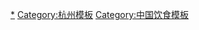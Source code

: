 {{Navbox
|name = 杭帮菜
|title = [[杭帮菜]]
|image= 
|bodyclass = hlist
|above =
 
|group1 = 面点
|list1 = 
*[[片儿川]]
*[[猫耳朵]]
*[[葱包桧儿|葱包桧]]
*[[洋糖糕]]
*[[油墩子|油墩儿]]

|group2 =  菜肴
|list2 = 
*[[西湖醋鱼]]
*[[宋嫂鱼羹]]
*[[龙井虾仁]]
*[[蜜汁火方]]
*[[清蒸鲥鱼]]
*[[东坡肉]]
*[[叫化鸡]]
*[[蟹酿橙]]
*西湖[[莼菜]]汤
*[[糖藕|桂花糖藕]]

|group3 =  名店
|list3 = 
*[[楼外楼]]
*[[知味观]]
*[[奎元馆]]
*[[张生记]]
*[[新丰小吃]]
*[[外婆家]]

|group4 = 其他 

}}
<noinclude>
[[Category:杭幫菜|*]]
[[Category:杭州模板]]
[[Category:中国饮食模板]]
</noinclude>